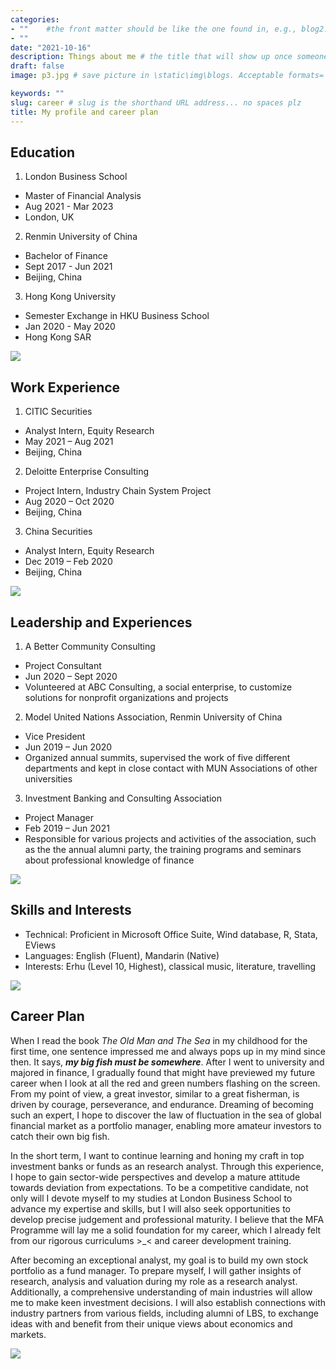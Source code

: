 ```yaml
---
categories:  
- ""    #the front matter should be like the one found in, e.g., blog2.md. It cannot be like the normal Rmd we used
- ""
date: "2021-10-16"
description: Things about me # the title that will show up once someone gets to this page
draft: false
image: p3.jpg # save picture in \static\img\blogs. Acceptable formats= jpg, jpeg, or png . Your iPhone pics wont work

keywords: ""
slug: career # slug is the shorthand URL address... no spaces plz
title: My profile and career plan
---
```

## Education
1. London Business School
- Master of Financial Analysis
- Aug 2021 - Mar 2023
- London, UK
2. Renmin University of China
- Bachelor of Finance
- Sept 2017 - Jun 2021
- Beijing, China
3. Hong Kong University 
- Semester Exchange in HKU Business School
- Jan 2020 - May 2020
- Hong Kong SAR

![](https://static.student.com/storm-frontend-wp/uploads/2016/03/london-business-school-e1459441684997.jpg)

## Work Experience
1. CITIC Securities
- Analyst Intern, Equity Research
- May 2021 – Aug 2021
- Beijing, China
2. Deloitte Enterprise Consulting
- Project Intern, Industry Chain System Project
- Aug 2020 – Oct 2020
- Beijing, China
3. China Securities 
- Analyst Intern, Equity Research
- Dec 2019 – Feb 2020
- Beijing, China

![](https://images.adsttc.com/media/images/5d95/b968/284d/d1ff/b700/00ca/large_jpg/7.jpg?1570093390)

## Leadership and Experiences
1. A Better Community Consulting
- Project Consultant
- Jun 2020 – Sept 2020
- Volunteered at ABC Consulting, a social enterprise, to customize solutions for nonprofit organizations and projects
2. Model United Nations Association, Renmin University of China
- Vice President
- Jun 2019 – Jun 2020
- Organized annual summits, supervised the work of five different departments and kept in close contact with MUN Associations of other universities
3. Investment Banking and Consulting Association 
- Project Manager
- Feb 2019 – Jun 2021
- Responsible for various projects and activities of the association, such as the the annual alumni party, the training programs and seminars about professional knowledge of finance

![](https://th.bing.com/th/id/R.e407537ec23a44aa6a968b6b2c9894d3?rik=njN9V3bPaDamqA&pid=ImgRaw&r=0)

## Skills and Interests
- Technical: Proficient in Microsoft Office Suite, Wind database, R, Stata, EViews
- Languages: English (Fluent), Mandarin (Native)
- Interests: Erhu (Level 10, Highest), classical music, literature, travelling

![](https://cdn.thegentlemansjournal.com/wp-content/uploads/2016/08/Conductor-900x600-c-center.jpg)

## Career Plan
When I read the book *The Old Man and The Sea* in my childhood for the first time, one sentence impressed me and always pops up in my mind since then. It says, ***my big fish must be somewhere***. After I went to university and majored in finance, I gradually found that might have previewed my future career when I look at all the red and green numbers flashing on the screen. From my point of view, a great investor, similar to a great fisherman, is driven by courage, perseverance, and endurance. Dreaming of becoming such an expert, I hope to discover the law of fluctuation in the sea of global financial market as a portfolio manager, enabling more amateur investors to catch their own big fish.

In the short term, I want to continue learning and honing my craft in top investment banks or funds as an research analyst. Through this experience, I hope to gain sector-wide perspectives and develop a mature attitude towards deviation from expectations. To be a competitive candidate, not only will I devote myself to my studies at London Business School to advance my expertise and skills, but I will also seek opportunities to develop precise judgement and professional maturity. I believe that the MFA Programme will lay me a solid foundation for my career, which I already felt from our rigorous curriculums >_< and career development training. 

After becoming an exceptional analyst, my goal is to build my own stock portfolio as a fund manager. To prepare myself, I will gather insights of research, analysis and valuation during my role as a research analyst. Additionally, a comprehensive understanding of main industries will allow me to make keen investment decisions. I will also establish connections with industry partners from various fields, including alumni of LBS, to exchange ideas with and benefit from their unique views about economics and markets.

![](https://th.bing.com/th/id/R.89091cedaa0897b10b460f7c6a82e262?rik=D8IzG%2fGYzna%2fdg&pid=ImgRaw&r=0)
